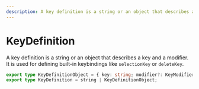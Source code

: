 ```yaml
---
description: A key definition is a string or an object that describes a key and a modifier.
---
```


# KeyDefinition

A key definition is a string or an object that describes a key and a modifier. It is used for defining built-in keybindings like `selectionKey` or `deleteKey`.

```ts
export type KeyDefinitionObject = { key: string; modifier?: KeyModifier };
export type KeyDefinition = string | KeyDefinitionObject;
```
